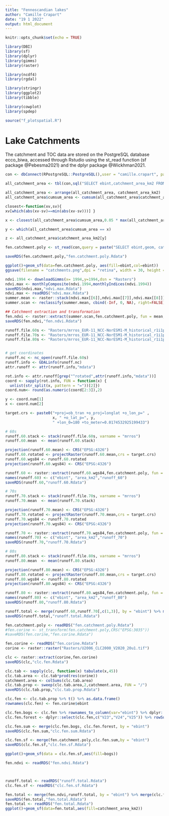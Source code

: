 ```yaml
---
title: "Fennoscandian lakes"
author: "Camille Crapart"
date: "19 1 2022"
output: html_document
---
```


```r
knitr::opts_chunk$set(echo = TRUE)
```

```r
library(DBI)
library(sf)
library(dplyr)
library(gimms)
library(raster)

library(ncdf4)
library(rgdal)

library(stringr)
library(ggplot2)
library(tibble)

library(cowplot)
library(spdep)

source("f_plotspatial.R")
```

# Lake Catchments

The catchment and TOC data are stored on the PostgreSQL database ecco_biwa, accessed through Rstudio using the st_read function (sf package @Pebesma2021) and the dplyr package @Wickhman2021. 


```r
con <- dbConnect(RPostgreSQL::PostgreSQL(),user = "camille.crapart", password = "camille",host = "vm-srv-wallace.vm.ntnu.no", dbname = "nofa")

all_catchment_area <- tbl(con,sql("SELECT ebint,catchment_area_km2 FROM catchments.lake_catchments")) %>% tbl_df()

all_catchment_area <- arrange(all_catchment_area, catchment_area_km2)
all_catchment_area$cumsum_area <- cumsum(all_catchment_area$catchment_area_km2)

closest<-function(xv,sv){
xv[which(abs(xv-sv)==min(abs(xv-sv)))] }

x <- closest(all_catchment_area$cumsum_area,0.05 * max(all_catchment_area$cumsum_area))

y <- which(all_catchment_area$cumsum_area == x)

z <- all_catchment_area$catchment_area_km2[y]

fen.catchment.poly <- st_read(con,query = paste("SELECT ebint,geom, catchment_area_km2 FROM catchments.lake_catchments WHERE catchment_area_km2 >",z, sep = " "))

saveRDS(fen.catchment.poly,"fen.catchment.poly.Rdata")

ggplot()+geom_sf(data=fen.catchment.poly, aes(fill=ebint,col=ebint))
ggsave(filename = "catchments.png",dpi = "retina", width = 30, height = 90, units = "cm")

```
```r
ndvi.1994 <- downloadGimms(x= 1994,y=1994,dsn = "Rasters")
ndvi.max <- monthlyComposite(ndvi.1994,monthlyIndices(ndvi.1994))
saveRDS(ndvi.max,"ndvi.max.Rdata")
ndvi.max <- readRDS("ndvi.max.Rdata")
summer.mean <- raster::stack(ndvi.max[[6]],ndvi.max[[7]],ndvi.max[[8]]) %>% mean()
summer.scan <- reclassify(summer.mean, cbind(-Inf, 0, NA), right=FALSE)

## Catchment extraction and transformation
fen.ndvi <- raster::extract(summer.scan,fen.catchment.poly, fun = mean, df = T, sp = T)
saveRDS(fen.ndvi,"fen.ndvi.Rdata")

```
```r
runoff.file.60s <- "Rasters/mrros_EUR-11_NCC-NorESM1-M_historical_r1i1p1_DMI-HIRHAM5_v3_mon_196101-197012.nc"
runoff.file.70s <- "Rasters/mrros_EUR-11_NCC-NorESM1-M_historical_r1i1p1_DMI-HIRHAM5_v3_mon_197101-198012.nc"
runoff.file.80s <- "Rasters/mrros_EUR-11_NCC-NorESM1-M_historical_r1i1p1_DMI-HIRHAM5_v3_mon_198101-199012.nc"


# get coordinates
runoff.nc <- nc_open(runoff.file.60s)
runoff.info <- GDALinfo(runoff.nc)
attr.runoff <- attr(runoff.info,"mdata")

rot.info <- attr.runoff[grep("^rotated",attr(runoff.info,"mdata"))]
coord <- sapply(rot.info, FUN = function(x) {
  unlist(str_split(x, pattern = "="))[2]})
coord.num<- round(as.numeric(coord[2:3]),2)

y <- coord.num[1]
x <- coord.num[2]

target.crs <- paste0("+proj=ob_tran +o_proj=longlat +o_lon_p=" , 
                     x, " +o_lat_p=", y, 
                     " +lon_0=180 +to_meter=0.0174532925199433")

# 60s
runoff.60.stack <- stack(runoff.file.60s, varname = "mrros")
runoff.60.mean  <- mean(runoff.60.stack)

projection(runoff.60.mean) <- CRS("EPSG:4326")
runoff.60.rotated <- projectRaster(runoff.60.mean,crs = target.crs)
runoff.60.wgs84 <- runoff.60.rotated
projection(runoff.60.wgs84) <- CRS("EPSG:4326")

runoff.60 <- raster::extract(runoff.60.wgs84,fen.catchment.poly, fun = mean, df = T, sp = T)
names(runoff.60) <- c("ebint", "area_km2","runoff_60")
saveRDS(runoff.60,"runoff.60.Rdata")

# 70s
runoff.70.stack <- stack(runoff.file.70s, varname = "mrros")
runoff.70.mean  <- mean(runoff.70.stack)

projection(runoff.70.mean) <- CRS("EPSG:4326")
runoff.70.rotated <- projectRaster(runoff.70.mean,crs = target.crs)
runoff.70.wgs84 <- runoff.70.rotated
projection(runoff.70.wgs84) <- CRS("EPSG:4326")

runoff.70 <- raster::extract(runoff.70.wgs84,fen.catchment.poly, fun = mean, df = T, sp = T)
names(runoff.70) <- c("ebint", "area_km2","runoff_70")
saveRDS(runoff.70,"runoff.70.Rdata")

# 80s
runoff.80.stack <- stack(runoff.file.80s, varname = "mrros")
runoff.80.mean  <- mean(runoff.80.stack)

projection(runoff.80.mean) <- CRS("EPSG:4326")
runoff.80.rotated <- projectRaster(runoff.80.mean,crs = target.crs)
runoff.80.wgs84 <- runoff.80.rotated
projection(runoff.80.wgs84) <- CRS("EPSG:4326")

runoff.80 <- raster::extract(runoff.80.wgs84,fen.catchment.poly, fun = mean, df = T, sp = T)
names(runoff.80) <- c("ebint", "area_km2","runoff_80")
saveRDS(runoff.80,"runoff.80.Rdata")

runoff.total <- merge(runoff.60,runoff.70[,c(1,3)], by = "ebint") %>% merge(runoff.80[,c(1,3)])
saveRDS(runoff.total,"runoff.total.Rdata")
```
```r
fen.catchment.poly <- readRDS("fen.catchment.poly.Rdata")
#fen.corine <- st_transform(fen.catchment.poly,CRS("EPSG:3035"))
#saveRDS(fen.corine,"fen.corine.Rdata")

fen.corine <- readRDS("fen.corine.Rdata")
corine <- raster::raster("Rasters/U2006_CLC2000_V2020_20u1.tif")

clc <- raster::extract(corine,fen.corine)
saveRDS(clc,"clc.fen.Rdata")

clc.tab <- sapply(clc, function(x) tabulate(x,45))
clc.tab.area <- clc.tab*prod(res(corine))
catchment.area <- colSums(clc.tab.area)
clc.tab.prop <- sweep(clc.tab.area,2,catchment.area, FUN = "/")
saveRDS(clc.tab.prop,"clc.tab.prop.Rdata")

clc.fen <- clc.tab.prop %>% t() %>% as.data.frame() 
rownames(clc.fen) <- fen.corine$ebint

clc.fen.bogs <- clc.fen %>% rownames_to_column(var="ebint") %>% dplyr::select(c("ebint","V36")) %>% setNames(c("ebint","bogs"))
clc.fen.forest <- dplyr::select(clc.fen,c("V23","V24","V25")) %>% rowSums() %>% as.data.frame() %>% setNames("forest") %>% rownames_to_column(var="ebint")

clc.fen.sum <- merge(clc.fen.bogs, clc.fen.forest, by = "ebint")
saveRDS(clc.fen.sum,"clc.fen.sum.Rdata")

clc.fen.sf <- merge(fen.catchment.poly,clc.fen.sum,by = "ebint")
saveRDS(clc.fen.sf,"clc.fen.sf.Rdata")

ggplot()+geom_sf(data = clc.fen.sf,aes(fill=bogs))

```

```r
fen.ndvi <- readRDS("fen.ndvi.Rdata")



runoff.total <- readRDS("runoff.total.Rdata")
clc.fen.sf <- readRDS("clc.fen.sf.Rdata")

fen.total <- merge(fen.ndvi,runoff.total, by = "ebint") %>% merge(clc.fen.sf,by = "ebint")
saveRDS(fen.total,"fen.total.Rdata")
fen.total <- readRDS("fen.total.Rdata")
ggplot()+geom_sf(data=fen.total,aes(fill=catchment_area_km2))
```
